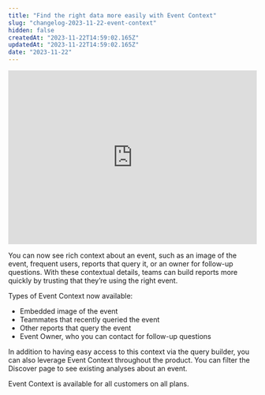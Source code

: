 ```yaml
---
title: "Find the right data more easily with Event Context"
slug: "changelog-2023-11-22-event-context"
hidden: false
createdAt: "2023-11-22T14:59:02.165Z"
updatedAt: "2023-11-22T14:59:02.165Z"
date: "2023-11-22"
---
```

<div style="position: relative; padding-bottom: 69.76744186046511%; height: 0;">
  <iframe src="https://www.loom.com/embed/f7e0cbde17d04c6eac858f3d7e69aacf?sid=ef579161-ad52-46f4-96e9-a5ad2c500dcf" 
    frameborder="0" 
    webkitallowfullscreen mozallowfullscreen allowfullscreen 
    style="position: absolute; top: 0; left: 0; width: 100%; height: 100%;">
  </iframe>
</div>

You can now see rich context about an event, such as an image of the event, frequent users, reports that query it, or an owner for follow-up questions. With these contextual details, teams can build reports more quickly by trusting that they’re using the right event.

Types of Event Context now available:
- Embedded image of the event
- Teammates that recently queried the event
- Other reports that query the event
- Event Owner, who you can contact for follow-up questions

In addition to having easy access to this context via the query builder, you can also leverage Event Context throughout the product. You can filter the Discover page to see existing analyses about an event. 

Event Context is available for all customers on all plans.
